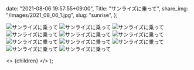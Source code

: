 
  date: "2021-08-06 19:57:55+09:00",
  Title: "サンライズに乗って",
  share_img: "/images/2021_08_06_1.jpg",
  slug: "sunrise",
};

![サンライズに乗って](/images/2021_08_06_1.jpg)
![サンライズに乗って](/images/2021_08_06_2.jpg)
![サンライズに乗って](/images/2021_08_06_10.jpg)
![サンライズに乗って](/images/2021_08_06_11.jpg)
![サンライズに乗って](/images/2021_08_06_3.jpg)
![サンライズに乗って](/images/2021_08_06_4.jpg)
![サンライズに乗って](/images/2021_08_06_5.jpg)
![サンライズに乗って](/images/2021_08_06_6.jpg)
![サンライズに乗って](/images/2021_08_06_7.jpg)
![サンライズに乗って](/images/2021_08_06_8.jpg)
![サンライズに乗って](/images/2021_08_06_9.jpg)

  <>
    <Head>
      <title>{meta.Title} | 異郷好実</title>
    </Head>
    <PostLayout meta={meta}>{children}</PostLayout>
  </>
);
